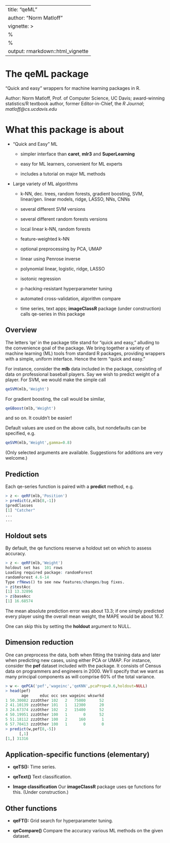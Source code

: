 

---
title: "qeML"
author: "Norm Matloff"
vignette: >
  %\VignetteIndexEntry{qeML}
  %\VignetteEngine{knitr::rmarkdown}
output: rmarkdown::html_vignette
---


# The qeML package

"Quick and easy" wrappers for machine learning packages in R.

Author: Norm Matloff, Prof. of Computer Science, UC Davis;
award-winning statistics/R textbook author, former Editor-in-Chief, 
the *R Journal*; *matloff@cs.ucdavis.edu*

# What this package is about

* "Quick and Easy" ML

    * simpler interface than **caret**, **mlr3** 
    and **SuperLearning**

    * easy for ML learners, convenient for ML experts

    * includes a tutorial on major ML methods

* Large variety of ML algorithms

    * k-NN, dec. trees, random forests, gradient boosting,
      SVM, linear/gen. linear models, ridge, LASSO, NNs, CNNs

    * several different SVM versions

    * several different random forests versions

    * local linear k-NN, random forests

    * feature-weighted k-NN

    * optional preprocessing by PCA, UMAP

    * linear using Penrose inverse

    * polynomial linear, logistic, ridge, LASSO

    * isotonic regression

    * p-hacking-resistant hyperparameter tuning

    * automated cross-validation, algorithm compare

    * time series, text apps; **imageClassR** package (under
      construction) calls qe-series in this package

## Overview

The letters 'qe' in the package title stand for "quick and easy,"
alluding to the convenience goal of the package.  We bring together a
variety of machine learning (ML) tools from standard R packages,
providing wrappers with a simple, uniform interface.  Hence the term
"quick and easy."

For instance, consider the **mlb** data included in the package,
consisting of data on professional baseball players.  Say we wish to
predict weight of a player.  For SVM, we would make the simple call

``` r
qeSVM(mlb,'Weight')
```

For gradient boosting, the call would be similar,

``` r
qeGBoost(mlb,'Weight')
```

and so on.  It couldn't be easier!

Default values are used on the above calls, but nondefaults can be
specified, e.g.

``` r
qeSVM(mlb,'Weight',gamma=0.8)
```

(Only selected arguments are available.  Suggestions for additions are
very welcome.)

## Prediction

Each qe-series function is paired with a **predict** method, e.g.

``` r
> z <- qeRF(mlb,'Position')
> predict(z,mlb[8,-1])
$predClasses
[1] "Catcher"
...
...
```

## Holdout sets

By default, the qe functions reserve a holdout set on which to assess
accuracy.  

``` r
> z <- qeRF(mlb,'Weight')
holdout set has  101 rows
Loading required package: randomForest
randomForest 4.6-14
Type rfNews() to see new features/changes/bug fixes.
> z$testAcc
[1] 13.32896
> z$baseAcc
[1] 16.68574
```

The mean absolute prediction error was about 13.3; if one simply
predicted every player using the overall mean weight, the MAPE would be
about 16.7.

One can skip this by setting the **holdout** argument to NULL.

## Dimension reduction

One can preprocess the data, both when fitting the training data and
later when predicting new cases, using either PCA or UMAP.  For
instance, consider the **pef** dataset included with the package.  It
consists of Census data on programmers and engineers in 2000.  We'll
specify that we want as many principal components as will comprise 60%
of the total variance.

``` r
> w <- qePCA('pef','wageinc','qeKNN',pcaProp=0.6,holdout=NULL)
> head(pef)
       age     educ occ sex wageinc wkswrkd
1 50.30082 zzzOther 102   2   75000      52
2 41.10139 zzzOther 101   1   12300      20
3 24.67374 zzzOther 102   2   15400      52
4 50.19951 zzzOther 100   1       0      52
5 51.18112 zzzOther 100   2     160       1
6 57.70413 zzzOther 100   1       0       0
> predict(w,pef[8,-5])
      [,1]
[1,] 31316
```

## Application-specific functions (elementary)

* **qeTS():**  Time series.

* **qeText()**  Text classification.

* **Image classification**  Our **imageClassR** package uses qe
  functions for this.  (Under construction.)

## Other functions

* **qeFT():**  Grid search for hyperparameter tuning.

* **qeCompare()**  Compare the accuracy various ML methods on the given dataset.

